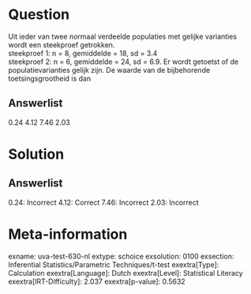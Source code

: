 Question
========

Uit ieder van twee normaal verdeelde populaties met gelijke varianties
wordt een steekproef getrokken.\
steekproef 1: n = 8, gemiddelde = 18, sd = 3.4\
steekproef 2: n = 6, gemiddelde = 24, sd = 6.9. Er wordt getoetst of de
populatievarianties gelijk zijn. De waarde van de bijbehorende
toetsingsgrootheid is dan

Answerlist
----------

0.24
4.12
7.46
2.03

Solution
========

Answerlist
----------

0.24: Incorrect
4.12: Correct
7.46: Incorrect
2.03: Incorrect

Meta-information
================
exname: uva-test-630-nl
extype: schoice
exsolution: 0100
exsection: Inferential Statistics/Parametric Techniques/t-test
exextra[Type]: Calculation
exextra[Language]: Dutch
exextra[Level]: Statistical Literacy
exextra[IRT-Difficulty]: 2.037
exextra[p-value]: 0.5632
